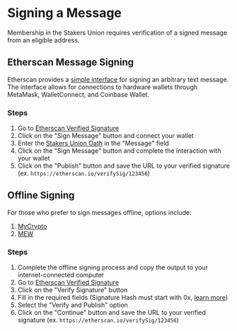# Signing a Message

Membership in the Stakers Union requires verification of a signed message from an eligible address.

## Etherscan Message Signing

Etherscan provides a [simple interface](https://etherscan.io/verifiedSignatures) for signing an arbitrary text message. The interface allows for connections to hardware wallets through MetaMask, WalletConnect, and Coinbase Wallet.

### Steps

1. Go to [Etherscan Verified Signature](https://etherscan.io/verifiedSignatures)
2. Click on the "Sign Message" button and connect your wallet
3. Enter the [Stakers Union Oath](/membership/verification#oath) in the "Message" field
4. Click on the "Sign Message" button and complete the interaction with your wallet
5. Click on the "Publish" button and save the URL to your verified signature (ex. `https://etherscan.io/verifySig/123456`)

## Offline Signing

For those who prefer to sign messages offline, options include:

1. [MyCrypto](https://download.mycrypto.com/)
2. [MEW](https://github.com/MyEtherWallet/MyEtherWallet)

### Steps

1. Complete the offline signing process and copy the output to your internet-connected computer
2. Go to [Etherscan Verified Signature](https://etherscan.io/verifiedSignatures)
3. Click on the "Verify Signature" button
4. Fill in the required fields (Signature Hash must start with 0x, [learn more](https://info.etherscan.com/verify-signature-tool/#verifying-a-message))
5. Select the "Verify and Publish" option
6. Click on the "Continue" button and save the URL to your verified signature (ex. `https://etherscan.io/verifySig/123456`)
